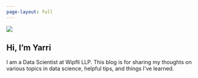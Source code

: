 ```yaml
---
page-layout: full
---
```


::: {.grid}

::: {.g-col-12 .g-col-md-6}
![](profile.jpg)
:::

::: {.g-col-12 .g-col-md-6}
# Hi, I'm Yarri
I am a Data Scientist at Wipfli LLP. This blog is for sharing my thoughts on various topics in data science,
helpful tips, and things I've learned.
:::


:::